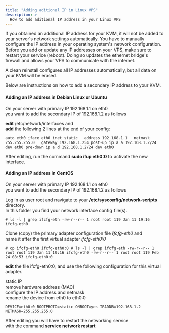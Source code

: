 ```yaml
---
title: "Adding aditional IP in Linux VPS"
description: >
  How to add aditional IP address in your Linux VPS
---
```

If you obtained an additional IP address for your KVM, it will not be added to your server's network settings automatically. You have to manually configure the IP address in your operating system's network configuration. Before you add or update any IP addresses on your VPS, make sure to restart your service (reboot). Doing so updates the ethernet bridge's firewall and allows your VPS to communicate with the internet.  

A clean reinstall configures all IP addresses automatically, but all data on your KVM will be erased.  

Below are instructions on how to add a secondary IP address to your KVM.

#### Adding an IP address in Debian Linux or Ubuntu

On your server with primary IP 192.168.1.1 on eth0  
you want to add the secondary IP of 192.168.1.2 as follows  

**edit** /etc/network/interfaces and  
**add** the following 2 lines at the end of your config:

    auto eth0 iface eth0 inet static   address 192.168.1.1   netmask 255.255.255.0   gateway 192.168.1.254 post-up ip a a 192.168.1.2/24 dev eth0 pre-down ip a d 192.168.1.2/24 dev eth0

After editing, run the command **sudo ifup eth0:0** to activate the new interface.

#### Adding an IP address in CentOS

On your server with primary IP 192.168.1.1 on eth0  
you want to add the secondary IP of 192.168.1.2 as follows  

Log in as user root and navigate to your **/etc/sysconfig/network-scripts** directory.  
In this folder you find your network interface config file(s).  

    # ls -l | grep ifcfg-eth -rw-r--r-- 1 root root 119 Jan 11 19:16 ifcfg-eth0

Clone (copy) the primary adapter configuration file _ifcfg-eth0_ and  
name it after the first virtual adapter _ifcfg-eth0:0_

    # cp ifcfg-eth0 ifcfg-eth0:0 # ls -l | grep ifcfg-eth -rw-r--r-- 1 root root 119 Jan 11 19:16 ifcfg-eth0 -rw-r--r-- 1 root root 119 Feb 24 08:53 ifcfg-eth0:0

**edit** the file ifcfg-eth0:0, and use the following configuration for this virtual adapter.  

static IP  
remove hardware address (MAC)  
configure the IP address and netmask  
rename the device from eth0 to eth0:0  

    DEVICE=eth0:0 BOOTPROTO=static ONBOOT=yes IPADDR=192.168.1.2 NETMASK=255.255.255.0

After editing you will have to restart the networking service  
with the command **service network restart**